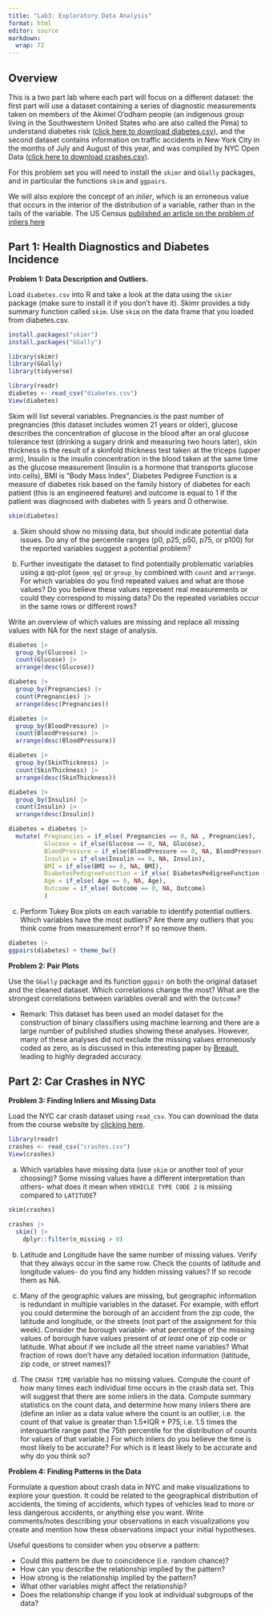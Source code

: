```yaml
---
title: "Lab3: Exploratory Data Analysis"
format: html
editor: source
markdown: 
  wrap: 72
---
```


## Overview

This is a two part lab where each part will focus on a different dataset: the first part will use a dataset containing a series of diagnostic measurements taken on members of the Akimel O'odham people (an indigenous group living in the Southwestern United States who are also called the Pima) to understand diabetes risk ([click here to download diabetes.csv](https://github.com/georgehagstrom/DATA607/blob/main/website/assignments/labs/labData/diabetes.csv)), and the second dataset contains information on traffic accidents in New York City in the months of July and August of this year, and was compiled by NYC Open Data ([click here to download crashes.csv](https://github.com/georgehagstrom/DATA607/blob/main/website/assignments/labs/labData/crashes.csv)).

For this problem set you will need to install the `skimr` and `GGally` packages, and in particular the functions `skim` and `ggpairs`.

We will also explore the concept of an *inlier*, which is an erroneous value that occurs in the interior of the distribution of a variable, rather than in the tails of the variable. The US Census [published an article on the problem of inliers here](https://www.census.gov/content/dam/Census/library/working-papers/1998/adrm/rr9805.pdf)

## Part 1: Health Diagnostics and Diabetes Incidence

**Problem 1: Data Description and Outliers.**

Load `diabetes.csv` into R and take a look at the data using the `skimr` package (make sure to install it if you don't have it). Skimr provides a tidy summary function called `skim`. Use `skim` on the data frame that you loaded from diabetes.csv.
```r
install.packages("skimr")
install.packages("GGally")
```

```r
library(skimr)
library(GGally)
library(tidyverse)
```

```r
library(readr)
diabetes <- read_csv("diabetes.csv")
View(diabetes)
```


Skim will list several variables. Pregnancies is the past number of pregnancies (this dataset includes women 21 years or older), glucose describes the concentration of glucose in the blood after an oral glucose tolerance test (drinking a sugary drink and measuring two hours later), skin thickness is the result of a skinfold thickness test taken at the triceps (upper arm), Insulin is the insulin concentration in the blood taken at the same time as the glucose measurement (Insulin is a hormone that transports glucose into cells), BMI is "Body Mass Index", Diabetes Pedigree Function is a measure of diabetes risk based on the family history of diabetes for each patient (this is an engineered feature) and outcome is equal to 1 if the patient was diagnosed with diabetes with 5 years and 0 otherwise.

```r
skim(diabetes)
```

a) Skim should show no missing data, but should indicate potential data issues. Do any of the percentile ranges (p0, p25, p50, p75, or p100) for the reported variables suggest a potential problem?

b) Further investigate the dataset to find potentially problematic variables using a qq-plot (`geom_qq`) or `group_by` combined with `count` and `arrange`. For which variables do you find repeated values and what are those values? Do you believe these values represent real measurements or could they correspond to missing data? Do the repeated variables occur in the same rows or different rows?

Write an overview of which values are missing and replace all missing values with NA for the next stage of analysis.

```r
diabetes |> 
  group_by(Glucose) |>
  count(Glucose) |>
  arrange(desc(Glucose)) 
```


```r
diabetes |> 
  group_by(Pregnancies) |>
  count(Pregnancies) |>
  arrange(desc(Pregnancies))
```
```r
diabetes |> 
  group_by(BloodPressure) |>
  count(BloodPressure) |>
  arrange(desc(BloodPressure))
```
```r
diabetes |> 
  group_by(SkinThickness) |>
  count(SkinThickness) |>
  arrange(desc(SkinThickness))
```
```r
diabetes |> 
  group_by(Insulin) |>
  count(Insulin) |>
  arrange(desc(Insulin))
```

```r
diabetes = diabetes |>
  mutate( Pregnancies = if_else( Pregnancies == 0, NA , Pregnancies),
          Glucose = if_else(Glucose == 0, NA, Glucose),
          BloodPressure = if_else(BloodPressure == 0, NA, BloodPressure),
          Insulin = if_else(Insulin == 0, NA, Insulin),
          BMI = if_else(BMI == 0, NA, BMI),
          DiabetesPedigreeFunction = if_else( DiabetesPedigreeFunction  == 0, NA, DiabetesPedigreeFunction),
          Age = if_else( Age == 0, NA, Age),
          Outcome = if_else( Outcome == 0, NA, Outcome)
          )
```

c) Perform Tukey Box plots on each variable to identify potential outliers. Which variables have the most outliers? Are there any outliers that you think come from
measurement error? If so remove them.

```r
diabetes |>
ggpairs(diabetes) + theme_bw()
```

**Problem 2: Pair Plots**

Use the `GGally` package and its function `ggpair` on both the original dataset and the cleaned dataset. Which correlations change the most? What are the strongest correlations between variables overall and with the `Outcome`?

-   Remark: This dataset has been used an model dataset for the construction of binary classifiers using machine learning and there are a large number of published studies showing these analyses. However, many of these analyses did not exclude the missing values erroneously coded as zero, as is discussed in this interesting paper by [Breault](https://www.researchgate.net/profile/Joseph-Breault/publication/215899115_Data_mining_diabetic_databases_Are_rough_sets_a_useful_addition/links/0912f504615e8b6e0a000000/Data-mining-diabetic-databases-Are-rough-sets-a-useful-addition.pdf), leading to highly degraded accuracy.

## Part 2: Car Crashes in NYC

**Problem 3: Finding Inliers and Missing Data**

Load the NYC car crash dataset using `read_csv`. You can download the data from the course website by [clicking here](https://github.com/georgehagstrom/DATA607/blob/main/website/assignments/labs/labData/crashes.csv). 

```r
library(readr)
crashes <- read_csv("crashes.csv")
View(crashes)
```

a)  Which variables have missing data (use `skim` or another tool of your choosing)? Some missing values have a different interpretation than others- what does it mean when `VEHICLE TYPE CODE 2` is missing compared to `LATITUDE`?

```r
skim(crashes)
```


```r
crashes |>
  skim() |>
    dplyr::filter(n_missing > 0)

```


b)  Latitude and Longitude have the same number of missing values. Verify that they always occur in the same row. Check the counts of latitude and longitude values- do you find any hidden missing values? If so recode them as NA.

c)  Many of the geographic values are missing, but geographic information is redundant in multiple variables in the dataset. For example, with effort you could determine the borough of an accident from the zip code, the latitude and longitude, or the streets (not part of the assignment for this week). Consider the borough variable- what percentage of the missing values of borough have values present of *at least* one of zip code or latitude. What about if we include all the street name variables? What fraction of rows don't have any detailed location information (latitude, zip code, or street names)?

d)  The `CRASH TIME` variable has no missing values. Compute the count of how many times each individual time occurs in the crash data set. This will suggest that there are some inliers in the data. Compute summary statistics on the count data, and determine how many inliers there are (define an inlier as a data value where the count is an outlier, i.e. the count of that value is greater than 1.5\*IQR + P75, i.e. 1.5 times the interquartile range past the 75th percentile for the distribution of counts for values of that variable.) For which inliers do you believe the time is most likely to be accurate? For which is it least likely to be accurate and why do you think so?

**Problem 4: Finding Patterns in the Data**

Formulate a question about crash data in NYC and make visualizations to explore your question. It could be related to the geographical distribution of accidents, the timing of accidents, which types of vehicles lead to more or less dangerous accidents, or anything else you want. Write comments/notes describing your observations in each visualizations you create and mention how these observations impact your initial hypotheses.

Useful questions to consider when you observe a pattern:

-   Could this pattern be due to coincidence (i.e. random chance)?
-   How can you describe the relationship implied by the pattern?
-   How strong is the relationship implied by the pattern?
-   What other variables might affect the relationship?
-   Does the relationship change if you look at individual subgroups of the data?
